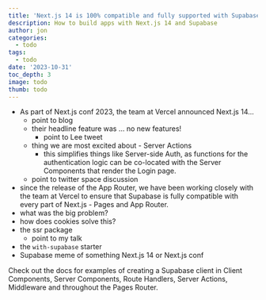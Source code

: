 ```yaml
---
title: 'Next.js 14 is 100% compatible and fully supported with Supabase' TODO
description: How to build apps with Next.js 14 and Supabase
author: jon
categories:
  - todo
tags:
  - todo
date: '2023-10-31'
toc_depth: 3
image: todo
thumb: todo
---
```


- As part of Next.js conf 2023, the team at Vercel announced Next.js 14...
  - point to blog
  - their headline feature was ... no new features!
    - point to Lee tweet
  - thing we are most excited about - Server Actions
    - this simplifies things like Server-side Auth, as functions for the authentication logic can be co-located with the Server Components that render the Login page.
  - point to twitter space discussion
- since the release of the App Router, we have been working closely with the team at Vercel to ensure that Supabase is fully compatible with every part of Next.js - Pages and App Router.
- what was the big problem?
- how does cookies solve this?
- the ssr package
  - point to my talk
- the `with-supabase` starter
- Supabase meme of something Next.js 14 or Next.js conf

<Admonition type="note">

Check out the docs for examples of creating a Supabase client in Client Components, Server Components, Route Handlers, Server Actions, Middleware and throughout the Pages Router.

</Admonition>
